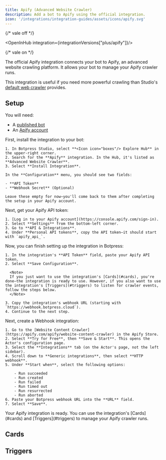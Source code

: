 ```yaml
---
title: Apify (Advanced Website Crawler)
description: Add a bot to Apify using the official integration.
icon: '/integrations/integration-guides/assets/icons/apify.svg'
---
```


{/* vale off */}


<OpenInHub integration={integrationVersions["plus/apify"]}/>

{/* vale on */}

The official Apify integration connects your bot to Apify, an advanced website crawling platform. It allows your bot to manage your Apify crawler runs.

This integration is useful if you need more powerful crawling than Studio's [default web crawler](/learn/reference/knowledge-base/add-sources#websites) provides.

## Setup

<Info>
  You will need:

  - A [published bot](/learn/get-started/quick-start)
  - An [Apify account](https://console.apify.com/sign-up)
</Info>

<Steps>
  <Step title="Install the integration in Botpress">
    First, install the integration to your bot:

    1. In Botpress Studio, select **<Icon icon="boxes"/> Explore Hub** in the upper-right corner.
    2. Search for the **Apify** integration. In the Hub, it's listed as **Advanced Website Crawler**.
    3. Select **Install Integration**.

    In the **Configuration** menu, you should see two fields:

    - **API Token**
    - **Webhook Secret** (Optional)

    Leave these empty for now—you'll come back to them after completing the setup in your Apify account.
  </Step>
  <Step title="Get your Apify API token">
    Next, get your Apify API token:

    1. [Log in to your Apify account](https://console.apify.com/sign-in).
    2. Select **Settings** from the bottom-left corner.
    3. Go to **API & Integrations**.
    4. Under **Personal API tokens**, copy the API token—it should start with `apify_api_`.

  </Step>
  <Step title="Configure the integration in Botpress">
    Now, you can finish setting up the integration in Botpress:

    1. In the integration's **API Token** field, paste your Apify API token.
    2. Select **Save Configuration**.

      <Note>
      If you just want to use the integration's [Cards](#cards), you're done—the integration is ready to use. However, if you also want to use the integration's [Triggers](#triggers) to listen for crawler events, follow the steps below.
      </Note>

    3. Copy the integration's webhook URL (starting with `https://webhook.botpress.cloud`).
    4. Continue to the next step.
  </Step>
  <Step title="Configure your Apify webhook (Optional)">
    Next, create a Webhook integration:

    1. Go to the [Website Content Crawler](https://apify.com/apify/website-content-crawler) in the Apify Store.
    2. Select **Try for Free**, then **Save & Start**. This opens the Actor's configuration page.
    3. Select the **Integrations** tab (on the Actor's page, not the left sidebar).
    4. Scroll down to **Generic integrations**, then select **HTTP webhook**.
    5. Under **Start when**, select the following options:

        - Run succeeded
        - Run created
        - Run failed
        - Run timed out
        - Run resurrected
        - Run aborted
    6. Paste your Botpress webhook URL into the **URL** field.
    7. Select **Save**.
  </Step>
</Steps>

<Check>
  Your Apify integration is ready. You can use the integration's [Cards](#cards) and [Triggers](#triggers) to manage your Apify crawler runs.
</Check>

## Cards

<Cards />

## Triggers

<Triggers />
